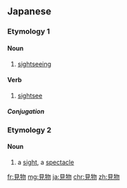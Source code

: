 ==Japanese==

===Etymology 1===
{{ja-kanjitab|けん|ぶつ|yomi=on}}

====Noun====
{{ja-noun|けんぶつ}}

# [[sightseeing]]

====Verb====
{{ja-verb-suru|tr=trans|けんぶつ}}

# [[sightsee]]

=====Conjugation=====
{{ja-suru|けんぶつ}}

===Etymology 2===
{{ja-kanjitab|み|もの|yomi=kun}}

====Noun====
{{ja-noun|みもの}}

# a [[sight]], a [[spectacle]]

[[fr:見物]]
[[mg:見物]]
[[ja:見物]]
[[chr:見物]]
[[zh:見物]]